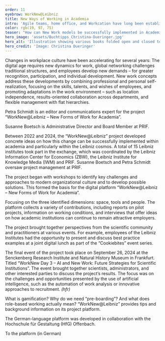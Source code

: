 ```yaml
---
order: 11
eyebrow: WorkNew@Leibniz
title: New Ways of Working in Academia
intro: 'Agile teams, home office, and Workcation have long been established in many sectors and show: The working culture is changing. But how can academic institutions meet the challenges of the new work environment? With the “WorkNew@Leibniz” project, the Leibniz Association has developed approaches on how modern forms of work in academia can look like and how they can be implemented. PRIF coordinated the project together with two other Leibniz institutes.'
color: rgb(19, 97, 75)
teaser: "How can New Work models be successfully implemented in Academia? The collaborative project “WorkNew@Leibniz” has developed some ideas."
hero_image: 'assets/Buchtipps_Christina-Dueringer.jpg'
hero_alt: 'Illustration showing various books folded open and closed to form the structure of a building that is open on several sides. In the rooms you can see figures reading and figures sitting at desks, as well as houseplants in pots.'
hero_credit: 'Image: Christina Dueringer'
---
```


<Leadin>Changes in workplace culture </Leadin>have been accelerating for several years: The digital age requires new dynamics for work, global networking challenges traditional structures, and employees develop new demands – for greater recognition, participation, and individual development. New work concepts address these developments by combining professional and personal self-realization, focusing on the skills, talents, and wishes of employees, and promoting adaptations in the work environment – such as location independence, results-oriented collaboration across departments, and flexible management with flat hierarchies.

<PersonList>
  <Person name="Petra Schmidt" image="assets/Schmidt_web.jpg" >

Petra Schmidt is an editor and communications expert for the project “WorkNew@Leibniz – New Forms of Work for Academia”.

</Person>

  <Person name="Susanne Boetsch" image="assets/Boetsch_web.jpg">

Susanne Boetsch is Administrative Director and Board Member at PRIF.

</Person>
</PersonList>

Between 2022 and 2024, the “WorkNew@Leibniz” project developed concrete ideas on how this change can be successfully implemented within academia and particularly within the Leibniz cosmos. A total of 15 Leibniz institutes took part in the exchange, which was coordinated by the Leibniz Information Center for Economics (ZBW), the Leibniz Institute for Knowledge Media (IWM) and PRIF. Susanne Boetsch and Petra Schmidt oversaw project management at PRIF.

<Figure
  size="medium"
  src="assets/nachhaltigkeit-tessa-bode.jpg"
  credit="Image: Tessa Bode"
  alt="Illustration showing a large planter with the inscription Climate Neutral 2035. Around it are several figures, some of them connected by cables and using laptops, surrounded by several elements of grass and leaves. One person holds the symbol for recycling: three arrows forming a circle."
></Figure>

The project began with workshops to identify key challenges and approaches to modern organizational culture and to develop possible solutions. This formed the basis for the digital platform “WorkNew@Leibniz – New Forms of Work for Academia”.

Focusing on the three identified dimensions: space, tools and people. The platform collects a variety of contributions, including reports on pilot projects, information on working conditions, and interviews that offer ideas on how academic institutions can continue to remain attractive employers.

The project brought together perspectives from the scientific community and practitioners at various events. For example, employees of the Leibniz Institutes had the opportunity to present and discuss best practice examples at a joint digital lunch as part of the “Cookiebites” event series.

<Figure
  size="medium"
  src="assets/Worknew_web.jpg"
  caption="A multimedia exhibition showcased the results and content of the project platform during the closing event in Frankfurt. It was subsequently shown at the Leibniz Association in Berlin."
  credit="Photo: PRIF"
  alt="Photo of a magnificent hall in which there are various white shelves with paper elements attached to them, some with illustrations, some with text. The words conference technology, sustainability and playbook can be read in the foreground."
></Figure>

The final event of the project took place on September 26, 2024 at the Senckenberg Research Institute and Natural History Museum in Frankfurt. Titled “WorkNew Day 3 – AI and New Work: Future Strategies for Scientific Institutions”. The event brought together scientists, administrators, and other interested parties to discuss the project’s results. The focus was on the challenges and opportunities presented by the use of artificial intelligence, such as the automation of work analysis or innovative approaches to recruitment. *(hfr)*

<Callout eyebrow="Infobox" title="Projektplattform WorkNew@Leibniz" expandable={false}>

What is gamification? Why do we need “pre-boarding”? And what does role-based working actually mean? “WorkNew@Leibniz” provides tips and background information on its project platform.

The German-language platform was developed in collaboration with the Hochschule für Gestaltung (HfG) Offenbach.

</Callout>

<CallToAction url="https://www.leibniz-worknew.de/">

To the platform (in German)

</CallToAction>
